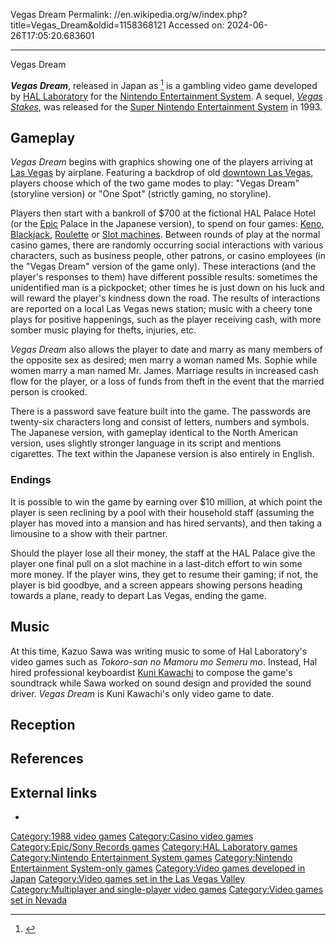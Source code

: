 Vegas Dream
Permalink: //en.wikipedia.org/w/index.php?title=Vegas_Dream&oldid=1158368121
Accessed on: 2024-06-26T17:05:20.683601



------
Vegas Dream
{{Infobox video game
 |title = Vegas Dream
 |image = Vegas Dream Cover.jpg
 |caption = North American cover art
 |developer = [[HAL Laboratory]]
 |publisher = {{vgrelease|JP|[[Epic Records Japan|Epic/Sony Records]]|NA|[[HAL Laboratory|HAL America Inc.]]}}
 |composer = [[Kuni Kawachi]]<ref>{{cite web |url=http://www.vgmpf.com/Wiki/index.php?title=File:Vegas_Dream_-_NES_-_Credits_-_1.png |title=Composer information |publisher=VGMPF | access-date=January 12, 2012}}</ref>
 |director = Ryotaro Hasegawa <br>Yukio Nagasaki
 |programmer = Naoki Gotoh
 |released = {{vgrelease|JP|September 30, 1988|NA|April 1990<ref>{{Cite magazine |url=https://archive.org/details/Electronic_Gaming_Monthly_10/page/n81 |date=May 1990 |title=Vegas Dream is here! |magazine=[[Electronic Gaming Monthly]] |publisher=[[EGM Media, LLC]] |issue=10 |page=83}}</ref>}}
 |genre = [[Casino game|Casino]]
 |modes = [[Single-player video game|Single-player]] <br> [[Multiplayer video game|Multiplayer]]
 |platforms = [[Nintendo Entertainment System|NES]]
}}

'''''Vegas Dream''''', released in Japan as {{nihongo|'''''Viva! Las Vegas'''''|ビバ ラスベガス}}<ref>{{cite web |url=http://superfamicom.org/famicom/info/viva-las-vegas| title = English-Japanese title information | publisher = Superfamicom.org | access-date = 2012-09-15}}</ref> is a gambling video game developed by [[HAL Laboratory]] for the [[Nintendo Entertainment System]]. A sequel, ''[[Vegas Stakes]]'', was released for the [[Super Nintendo Entertainment System]] in 1993.

==Gameplay==
''Vegas Dream'' begins with graphics showing one of the players arriving at [[Las Vegas]] by airplane. Featuring a backdrop of old [[downtown Las Vegas]], players choose which of the two game modes to play: "Vegas Dream" (storyline version) or "One Spot" (strictly gaming, no storyline).

Players then start with a bankroll of $700 at the fictional HAL Palace Hotel (or the [[Epic Records Japan|Epic]] Palace in the Japanese version), to spend on four games: [[Keno]], [[Blackjack]], [[Roulette]] or [[Slot machine]]s. Between rounds of play at the normal casino games, there are randomly occurring social interactions with various characters, such as business people, other patrons, or casino employees (in the "Vegas Dream" version of the game only). These interactions (and the player's responses to them) have different possible results: sometimes the unidentified man is a pickpocket; other times he is just down on his luck and will reward the player's kindness down the road. The results of interactions are reported on a local Las Vegas news station; music with a cheery tone plays for positive happenings, such as the player receiving cash, with more somber music playing for thefts, injuries, etc.

''Vegas Dream'' also allows the player to date and marry as many members of the opposite sex as desired; men marry a woman named Ms. Sophie while women marry a man named Mr. James. Marriage results in increased cash flow for the player, or a loss of funds from theft in the event that the married person is crooked.

There is a password save feature built into the game. The passwords are twenty-six characters long and consist of letters, numbers and symbols. The Japanese version, with gameplay identical to the North American version, uses slightly stronger language in its script and mentions cigarettes. The text within the Japanese version is also entirely in English.

===Endings===
It is possible to win the game by earning over $10 million, at which point the player is seen reclining by a pool with their household staff (assuming the player has moved into a mansion and has hired servants), and then taking a limousine to a show with their partner.

Should the player lose all their money, the staff at the HAL Palace give the player one final pull on a slot machine in a last-ditch effort to win some more money. If the player wins, they get to resume their gaming; if not, the player is bid goodbye, and a screen appears showing persons heading towards a plane, ready to depart Las Vegas, ending the game.

==Music==
At this time, Kazuo Sawa was writing music to some of Hal Laboratory's video games such as ''Tokoro-san no Mamoru mo Semeru mo''. Instead, Hal hired professional keyboardist [[Kuni Kawachi]] to compose the game's soundtrack while Sawa worked on sound design and provided the sound driver. ''Vegas Dream'' is Kuni Kawachi's only video game to date.{{citation needed|date=June 2019}}

==Reception==

{{Empty section|date=November 2021}}

==References==
{{reflist}}

==External links==
*{{moby game|id=/vegas-dream|name=''Vegas Dream''}}

{{DEFAULTSORT:Vegas Dream}}
[[Category:1988 video games]]
[[Category:Casino video games]]
[[Category:Epic/Sony Records games]]
[[Category:HAL Laboratory games]]
[[Category:Nintendo Entertainment System games]]
[[Category:Nintendo Entertainment System-only games]]
[[Category:Video games developed in Japan]]
[[Category:Video games set in the Las Vegas Valley]]
[[Category:Multiplayer and single-player video games]]
[[Category:Video games set in Nevada]]